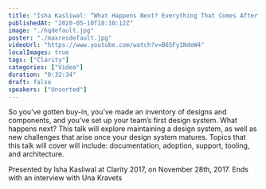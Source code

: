 ```yaml
---
title: "Isha Kasliwal: “What Happens Next? Everything That Comes After Setting Up Your Desi…” — Clarity 2017"
publishedAt: "2020-05-10T18:10:12Z"
image: "./hqdefault.jpg"
poster: "./maxresdefault.jpg"
videoUrl: "https://www.youtube.com/watch?v=B65Fy1NdeW4"
localImages: true
tags: ["Clarity"]
categories: ["Video"]
duration: "0:32:34"
draft: false
speakers: ["Unsorted"]
---
```


So you’ve gotten buy-in, you’ve made an inventory of designs and components, and you’ve set up your team’s first design system. What happens next? This talk will explore maintaining a design system, as well as new challenges that arise once your design system matures. Topics that this talk will cover will include: documentation, adoption, support, tooling, and architecture.

Presented by Isha Kasliwal at Clarity 2017, on November 28th, 2017. Ends with an interview with Una Kravets

